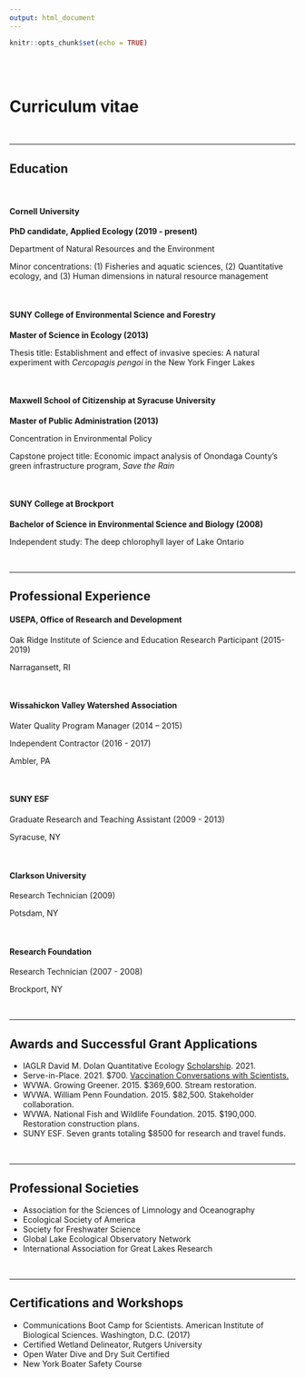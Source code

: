 ```yaml
---
output: html_document
---
```


```r
knitr::opts_chunk$set(echo = TRUE)
```

<br>
<br>

# **Curriculum vitae**

<br>

---------

## Education

<br>

#### Cornell University

**PhD candidate, Applied Ecology (2019 - present)**

Department of Natural Resources and the Environment

Minor concentrations: (1) Fisheries and aquatic sciences, (2) Quantitative ecology, and (3) Human dimensions in natural resource management

<br>

#### SUNY College of Environmental Science and Forestry

**Master of Science in Ecology (2013)**

Thesis title: Establishment and effect of invasive species: A natural experiment with *Cercopagis pengoi* in the New York Finger Lakes


<br>


#### Maxwell School of Citizenship at Syracuse University

**Master of Public Administration (2013)**

Concentration in Environmental Policy

Capstone project title: Economic impact analysis of Onondaga County’s green infrastructure program, *Save the Rain*


<br>


#### SUNY College at Brockport

**Bachelor of Science in Environmental Science and Biology (2008)**

Independent study: The deep chlorophyll layer of Lake Ontario

<br>

------

## Professional Experience 

#### USEPA, Office of Research and Development 
Oak Ridge Institute of Science and Education Research Participant (2015-2019)

Narragansett, RI 

<br>

#### Wissahickon Valley Watershed Association
Water Quality Program Manager (2014 – 2015)

Independent Contractor (2016 - 2017)

Ambler, PA

<br>

#### SUNY ESF
Graduate Research and Teaching Assistant (2009 - 2013)

Syracuse, NY

<br>

#### Clarkson University
Research Technician (2009)

Potsdam, NY

<br>

#### Research Foundation
Research Technician (2007 - 2008)

Brockport, NY

<br>

------

## Awards and Successful Grant Applications

* IAGLR David M. Dolan Quantitative Ecology [Scholarship](http://iaglr.org/awards-scholarships/dolan-scholarship/). 2021.
* Serve-in-Place. 2021. $700. [Vaccination Conversations with Scientists.](https://gradcareers.cornell.edu/opportunities/vaccination-conversations-with-scientists-vacs/) 
* WVWA. Growing Greener. 2015. $369,600. Stream restoration.
* WVWA. William Penn Foundation. 2015. $82,500. Stakeholder collaboration.
* WVWA. National Fish and Wildlife Foundation. 2015. $190,000. Restoration construction plans.
* SUNY ESF. Seven grants totaling $8500 for research and travel funds.

<br>

------

## Professional Societies

* Association for the Sciences of Limnology and Oceanography
* Ecological Society of America
* Society for Freshwater Science
* Global Lake Ecological Observatory Network
* International Association for Great Lakes Research


<br>

------

## Certifications and Workshops

* Communications Boot Camp for Scientists. American Institute of Biological Sciences. Washington, D.C. (2017)
* Certified Wetland Delineator, Rutgers University 
* Open Water Dive and Dry Suit Certified
* New York Boater Safety Course


<br>